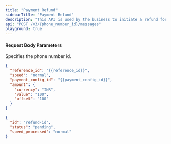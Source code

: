 ```yaml
---
title: "Payment Refund"
sidebarTitle: "Payment Refund"
description: "This API is used by the business to initiate a refund for an order"
api: "POST /v3/{phone_number_id}/messages"
playground: true
---
```


#### Request Body Parameters

<ParamField path="phone_number_id" type="string" required>
  Specifies the phone number id.
</ParamField>

<CodeGroup>

```json SampleRequest.json
{
  "reference_id": "{{reference_id}}",
  "speed": "normal",
  "payment_config_id": "{{payment_config_id}}",
  "amount": {
    "currency": "INR",
    "value": "100",
    "offset": "100"
  }
}
```

```json SampleResponse.json
{
  "id": "refund-id",
  "status": "pending",
  "speed_processed": "normal"
}
```

</CodeGroup>
